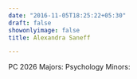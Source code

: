 ```yaml
---
date: "2016-11-05T18:25:22+05:30"
draft: false
showonlyimage: false
title: Alexandra Saneff

---
```


PC 2026
Majors: Psychology
Minors: